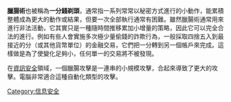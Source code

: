 {{unreferenced|time=2015-03-31T10:06:05+00:00}}

'''臘腸術'''也被稱為'''一分錢剃頭'''，通常指一系列常常以秘密方式進行的小動作，能累積整體成為更大的動作或結果，但要一次全部執行通常有困難。雖然臘腸術通常用來進行非法活動，它其實只是一種隨時間推移累加小增量的策略，因此它可以完全合法的進行。例如有些人會實施多次極少量偷錢的詐欺行為，一般採取四捨五入到最接近的分（或其他貨幣單位）的金融交易，它們把一分轉到另一個帳戶來完成。這樣做是為了使變化足夠小，任何單一的交易將不被發現。

在[[資訊安全|資訊安全]]領域，一個臘腸攻擊是一連串的小規模攻擊，合起來導致了更大的攻擊。電腦非常適合這種自動化類型的攻擊。

[[Category:信息安全|Category:信息安全]]